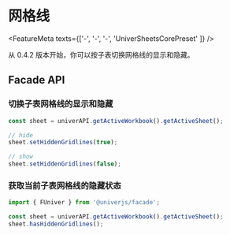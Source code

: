 
# 网格线 <VersionBadge version="0.4.2+" />

<FeatureMeta texts={['-', '-', '-', 'UniverSheetsCorePreset' ]} />

从 0.4.2 版本开始，你可以按子表切换网格线的显示和隐藏。

## Facade API

### 切换子表网格线的显示和隐藏

```typescript
const sheet = univerAPI.getActiveWorkbook().getActiveSheet();

// hide
sheet.setHiddenGridlines(true); 

// show
sheet.setHiddenGridlines(false);
```

### 获取当前子表网格线的隐藏状态

```typescript
import { FUniver } from '@univerjs/facade';

const sheet = univerAPI.getActiveWorkbook().getActiveSheet();
sheet.hasHiddenGridlines();
```
